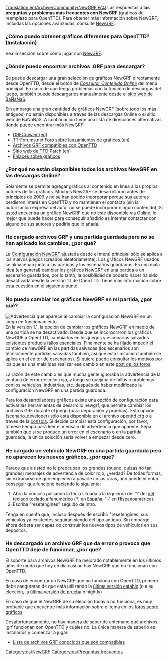 [[Translation:en/Archive/Community/NewGRF FAQ]]
{{es/FAQmenu}}
{{es/Disponibilidad|texto=(desde 0.4)|0.4}}
Las respuestas a '''las preguntas y problemas más frecuentes con NewGRF''' (gráficos de reemplazo para OpenTTD). Para obtener más información sobre NewGRF, incluidas las opciones avanzadas, consulte [[es/Manual/NewGRF|NewGRF]].

===¿Cómo puedo obtener gráficos diferentes para OpenTTD? (Instalación)===
Vea la sección sobre cómo jugar con [[es/Manual/NewGRF|NewGRF]].

===¿Dónde puedo encontrar archivos .GRF para descargar?===
Se puede descargar una gran selección de gráficos NewGRF directamente desde OpenTTD, desde el botón de ''[[es/Manual/Contenido online|Consultar Contenido Online]]'' del menú principal. En caso de que tenga problemas con la función de descargas del juego, también puede descargarlos manualmente desde el [http://bananas.openttd.org/ sitio web de BaNaNaS].

Sin embargo una gran cantidad de gráficos NewGRF (sobre todo los más antiguos) no están disponibles a través de las descargas Online o el sitio web de BaNaNaS. A continuación tiene una lista de direcciones alternativas donde puede encontrar más NewGRF:
* [http://grfcrawler.tt-forums.net/ GRFCrawler (en)]
* [http://www.tt-forums.net/viewforum.php?f=67 TT-Forums.net Foro sobre lanzamientos de gráficos (en)]
* [[es/Community/NewGRF/Main Page|Archivos GRF compatibles con OpenTTD]]
* [http://www.ttdpatch.net/newgrf.html Sitio web de TTD Patch (en)]
* [[es/Archive/Lists/Enlaces#Enlaces sobre gráficos|Enlaces sobre gráficos]]

===¿Por qué no están disponibles todos los archivos NewGRF en las descargas Online?===
Solamente se permite agregar gráficos al contenido en línea a los propios autores de los gráficos. Muchos NewGRF se desarrollaron antes de principios de 2009 y no se han podido incorporar porque sus autores perdieron interés en OpenTTD y no mantienen el contacto (sin la autorización expresa del autor no se puede incorporar ningún contenido). Si usted encuentra un gráfico NewGRF que no esté disponible vía Online, lo mejor que puede hacer para conseguir añadirlo es intentar contactar con alguno de sus autores y pedirle que lo añada.

===He cargado archivos GRF y una partida guardada pero no se han aplicado los cambios, ¿por qué?===
La [[es/Manual/NewGRF|Configuración NewGRF]] ajustada desde el menú principal sólo se aplica a los nuevos juegos (creados aleatóriamente). Los gráficos NewGRF usados se almacenan junto a las partidas y los escenarios guardados. Es una mala idea (en general) cambiar los gráficos NewGRF en una partida o un escenario guardados, por lo tanto, la posibilidad de poderlo hacer ha sido desactivada desde la versión 1.1 de OpenTTD. Tiene más información sobre esta cuestión en el siguiente punto.

===No puedo cambiar los gráficos NewGRF en mi partida, ¿por qué?===
[[File:es/Newgrf warning.png|frame|right|Advertencia que aparece al cambiar la configuración NewGRF en un juego en funcionamiento.]]
En la version 1.1, la opción de cambiar los gráficos NewGRF en medio de una partida se ha desactivado. Desde que se incorporaron los gráficos NewGRF a OpenTTD, cambiarlos en los juegos y escenarios salvados existentes producía fallos esenciales. Finalmente se ha fijado impedir el cambio de NewGRF en las partidas salvadas (los escenarios son técnicamente partidas salvadas también, así que esta limitación también se aplica en el editor de escenarios). Si quiere puede consultar los motivos por los que es una mala idea realizar ese cambio en este [http://www.tt-forums.net/viewtopic.php?f=29&t=53881 post de los foros].

La razón de este cambio es que mucha gente ignoraba la advertencia de la ventana de error de color rojo, y luego se quejaba de fallos o problemas con los vehículos, industrias, etc. después de haber modificado la configuración NewGRF en una partida guardada.

Para los desarrolladores gráficos existe una opción de configuración para activar las herramientas de desarrollo newgrf, que permite cambiar los archivos GRF durante el juego (para depuración y pruebas). Esta opción (scenario_developer) sólo está disponible en el archivo [[es/Archive/Manual/Settings/Openttd.cfg|openttd.cfg]] o a través de la [[es/Manual/Consola|consola]]. Si decide cambiar esta configuración, por favor, tómese tiempo para leer el mensaje de advertencia que aparece. Sepa también que si se produce un error en el escenario o en la partida guardada, la única solución sería volver a empezar desde cero.

===He cargado un vehículo NewGRF en una partida guardada pero no aparecen los nuevos gráficos, ¿por qué?===
Parece que a usted no le preocupan los grandes (bueno, quizás no tan grandes) mensajes de advertencia de color rojo, ¿verdad?
De todas formas, sin extrañarse de que empiecen a pasarle cosas raras, aún puede intentar conseguir que funcione haciendo lo siguiente:
#  Abra la consola pulsando la tecla situada a la izquierda del '1' del [https://www.wikipedia.org/wiki/es:Distribución del teclado teclado] alfanumérico ('\' en España, '¬' en Hispanoamérica).
# Escriba “resetengines" seguido de Intro.

Tenga en cuenta que, incluso después de escribir "resetengines, sus vehículos ya existentes seguirán siendo del tipo antiguo. Sin embargo, ahora deberá ser capaz de construir los nuevos tipos de vehículos en sus depósitos.

===He descargado un archivo GRF que da error o provoca que OpenTTD deje de funcionar, ¿por qué?===
El soporte para archivos NewGRF ha mejorado notablemente en los últimos años de modo que hoy en día casi no hay NewGRF que no funcionan con OpenTTD.

En caso de encontrar un NewGRF que no funciona con OpenTTD, primero debe asegurarse de que está utilizando la [http://www.openttd.org/en/download-stable última versión estable] (o a su elección, la [http://www.openttd.org/en/download-trunk última versión de prueba] o nightly)

En caso de que el NewGRF de su elección todavía no funciona, es muy probable que encuentre más información sobre el tema en los [http://www.tt-forums.net/viewforum.php?f=66 foros sobre gráficos]

Desafortunadamente, no hay manera de saber de antemano qué archivos .grf funcionan con OpenTTD y cuáles no. La única manera de saberlo es instalarlos y comenzar a jugar.

* [[es/Community/NewGRF/Main Page|Lista de archivos GRF conocidos que son compatibles]]

{{es/Navbox NewGRF}}

[[Category:es/NewGRF]]
[[Category:es/Preguntas frecuentes]]